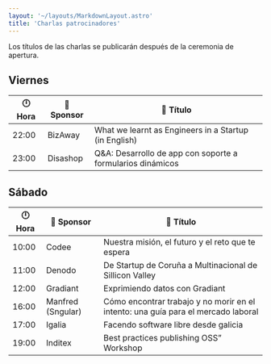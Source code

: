 ```yaml
---
layout: '~/layouts/MarkdownLayout.astro'
title: 'Charlas patrocinadores'
---
```


Los títulos de las charlas se publicarán después de la ceremonia de apertura.

## Viernes

| 🕛 Hora | 💼 Sponsor | 🎯 Título |
|---|---|---|
| 22:00 | BizAway | What we learnt as Engineers in a Startup (in English) |
| 23:00 | Disashop | Q&A: Desarrollo de app con soporte a formularios dinámicos |

## Sábado

| 🕛 Hora | 💼 Sponsor | 🎯 Título |
|---|---|---|
| 10:00 | Codee | Nuestra misión, el futuro y el reto que te espera |
| 11:00 | Denodo | De Startup de Coruña a Multinacional de Sillicon Valley |
| 12:00 | Gradiant | Exprimiendo datos con Gradiant |
| 16:00 | Manfred (Sngular) | Cómo encontrar trabajo y no morir en el intento: una guía para el mercado laboral |
| 17:00 | Igalia | Facendo software libre desde galicia |
| 19:00 | Inditex | Best practices publishing OSS” Workshop |
